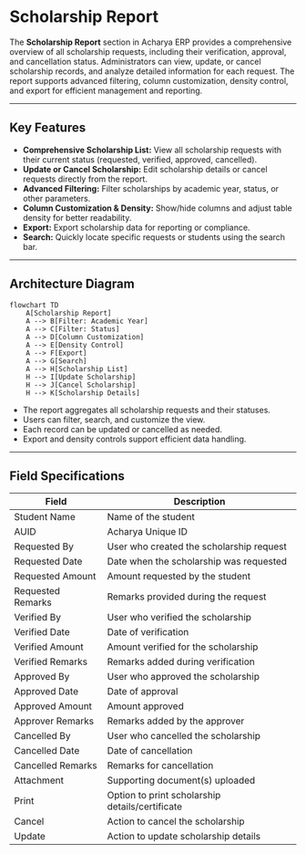 # Scholarship Report

The **Scholarship Report** section in Acharya ERP provides a comprehensive overview of all scholarship requests, including their verification, approval, and cancellation status. Administrators can view, update, or cancel scholarship records, and analyze detailed information for each request. The report supports advanced filtering, column customization, density control, and export for efficient management and reporting.

---

## Key Features

- **Comprehensive Scholarship List:** View all scholarship requests with their current status (requested, verified, approved, cancelled).
- **Update or Cancel Scholarship:** Edit scholarship details or cancel requests directly from the report.
- **Advanced Filtering:** Filter scholarships by academic year, status, or other parameters.
- **Column Customization & Density:** Show/hide columns and adjust table density for better readability.
- **Export:** Export scholarship data for reporting or compliance.
- **Search:** Quickly locate specific requests or students using the search bar.

---

## Architecture Diagram

```mermaid
flowchart TD
    A[Scholarship Report]
    A --> B[Filter: Academic Year]
    A --> C[Filter: Status]
    A --> D[Column Customization]
    A --> E[Density Control]
    A --> F[Export]
    A --> G[Search]
    A --> H[Scholarship List]
    H --> I[Update Scholarship]
    H --> J[Cancel Scholarship]
    H --> K[Scholarship Details]
```

- The report aggregates all scholarship requests and their statuses.
- Users can filter, search, and customize the view.
- Each record can be updated or cancelled as needed.
- Export and density controls support efficient data handling.

---

## Field Specifications

| Field             | Description                                     |
| ----------------- | ----------------------------------------------- |
| Student Name      | Name of the student                             |
| AUID              | Acharya Unique ID                               |
| Requested By      | User who created the scholarship request        |
| Requested Date    | Date when the scholarship was requested         |
| Requested Amount  | Amount requested by the student                 |
| Requested Remarks | Remarks provided during the request             |
| Verified By       | User who verified the scholarship               |
| Verified Date     | Date of verification                            |
| Verified Amount   | Amount verified for the scholarship             |
| Verified Remarks  | Remarks added during verification               |
| Approved By       | User who approved the scholarship               |
| Approved Date     | Date of approval                                |
| Approved Amount   | Amount approved                                 |
| Approver Remarks  | Remarks added by the approver                   |
| Cancelled By      | User who cancelled the scholarship              |
| Cancelled Date    | Date of cancellation                            |
| Cancelled Remarks | Remarks for cancellation                        |
| Attachment        | Supporting document(s) uploaded                 |
| Print             | Option to print scholarship details/certificate |
| Cancel            | Action to cancel the scholarship                |
| Update            | Action to update scholarship details            |
